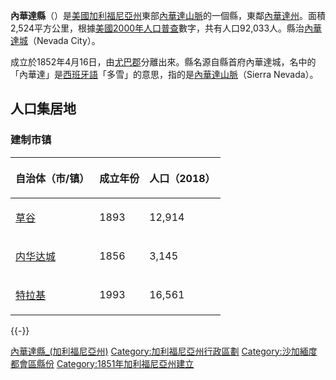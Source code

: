 {{Otheruses|內華達縣|subject=美國加利福尼亞州的一個縣|other=同名的縣}}
{{noteTA
|G1=CACities
}}
{{Infobox U.S. County|
 county  = 內華達縣|
 state = 加利福尼亞州 |
 en county  = Nevada County|
 en state = California |
 seal = Nevada County ca seal.jpeg |
 map = Map of California highlighting Nevada County.svg|
 map size = 250|
 founded = 1851年|
 seat = [[内华达城_(加利福尼亚州)|內華達城]] | 
 area = 2,524 [[平方千米|km²]] (974 [[平方英里|mi²]]) |
 area land = 2,480 km² (958 mi²) |
 area water = 44 km² (17 mi²) |
 area percentage = 1.73% |
 census yr = 2000|
 pop = 92,033 |
 density = 37|
 web = www.mynevadacounty.com|
|}}
'''內華達縣'''（{{lang-en|Nevada County}}）是[[美國|美國]][[加利福尼亞州|加利福尼亞州]]東部[[內華達山脈_(美國)|內華達山脈]]的一個縣，東鄰[[內華達州|內華達州]]。面積2,524平方公里，根據[[美國2000年人口普查|美國2000年人口普查]]數字，共有人口92,033人。縣治[[內華達城_(加利福尼亞州)|內華達城]]（Nevada City）。

成立於1852年4月16日，由[[尤巴郡|尤巴郡]]分離出來。縣名源自縣首府內華達城，名中的「內華達」是[[西班牙語|西班牙語]]「多雪」的意思，指的是[[內華達山脈_(美國)|內華達山脈]]（Sierra Nevada）。

==人口集居地==
===建制市镇===
{| class="wikitable sortable" style="margin:auto;"
! 自治体（市/镇）
! 成立年份
! 人口（2018）
|-
| [[草谷_(加利福尼亞州)|草谷]]
| 1893
| 12,914
|-
| [[内华达城_(加利福尼亚州)|内华达城]]
| 1856
| 3,145
|-
| [[特拉基_(加利福尼亞州)|特拉基]]
| 1993
| 16,561
|}
{{-}}

{{內華達縣 (加利福尼亞州)}}
{{California}}
{{Authority control}}

{{DEFAULTSORT:Nevada County}}
[[Category:內華達縣_(加利福尼亞州)|]]
[[Category:加利福尼亞州行政區劃|Category:加利福尼亞州行政區劃]]
[[Category:沙加緬度都會區縣份|Category:沙加緬度都會區縣份]]
[[Category:1851年加利福尼亞州建立|Category:1851年加利福尼亞州建立]]

{{California-geo-stub}}
